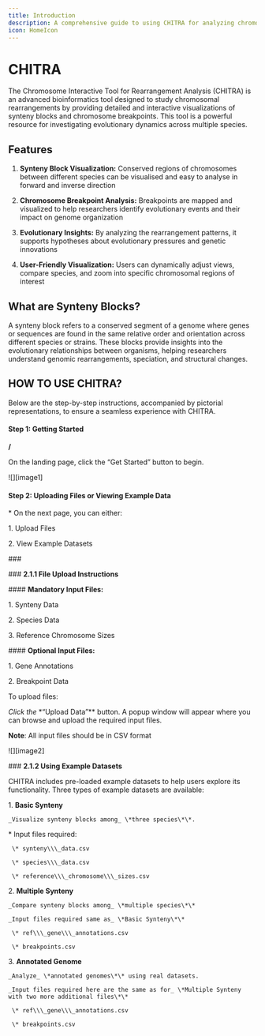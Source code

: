 ```yaml
---
title: Introduction
description: A comprehensive guide to using CHITRA for analyzing chromosomal rearrangements
icon: HomeIcon
---
```


# CHITRA

The Chromosome Interactive Tool for Rearrangement Analysis (CHITRA) is an advanced bioinformatics tool designed to study chromosomal rearrangements by providing detailed and interactive visualizations of synteny blocks and chromosome breakpoints. This tool is a powerful resource for investigating evolutionary dynamics across multiple species.

## Features

1. **Synteny Block Visualization:** Conserved regions of chromosomes between different species can be visualised and easy to analyse in forward and inverse direction

2. **Chromosome Breakpoint Analysis:** Breakpoints are mapped and visualized to help researchers identify evolutionary events and their impact on genome organization

3. **Evolutionary Insights:** By analyzing the rearrangement patterns, it supports hypotheses about evolutionary pressures and genetic innovations

4. **User-Friendly Visualization:** Users can dynamically adjust views, compare species, and zoom into specific chromosomal regions of interest

## What are Synteny Blocks?

A synteny block refers to a conserved segment of a genome where genes or sequences are found in the same relative order and orientation across different species or strains. These blocks provide insights into the evolutionary relationships between organisms, helping researchers understand genomic rearrangements, speciation, and structural changes.

## **HOW TO USE CHITRA?**

Below are the step-by-step instructions, accompanied by pictorial representations, to ensure a seamless experience with CHITRA.

####  **Step 1: Getting Started**

**/**

On the landing page, click the “Get Started” button to begin.

!\[\]\[image1\]

#### **Step 2: Uploading Files or Viewing Example Data**

\* On the next page, you can either:  

  1\. Upload Files  

  2\. View Example Datasets 

\### 

\### **2.1.1 File Upload Instructions**

\#### **Mandatory Input Files:**

1\. Synteny Data  

2\. Species Data  

3\. Reference Chromosome Sizes

\#### **Optional Input Files:**

1\. Gene Annotations  

2\. Breakpoint Data

To upload files:

 _Click the_ \*“Upload Data”\*\* button. A popup window will appear where you can browse and upload the required input files.  

  **Note**: All input files should be in CSV format

!\[\]\[image2\]

\### **2.1.2 Using Example Datasets**

CHITRA includes pre-loaded example datasets to help users explore its functionality. Three types of example datasets are available:

1\. **Basic Synteny**  

    _Visualize synteny blocks among_ \*three species\*\*.  

   \* Input files required:  

     \* synteny\\\_data.csv  

     \* species\\\_data.csv  

     \* reference\\\_chromosome\\\_sizes.csv  

2\. **Multiple Synteny**  

    _Compare synteny blocks among_ \*multiple species\*\*  

    _Input files required same as_ \*Basic Synteny\*\*  

     \* ref\\\_gene\\\_annotations.csv  

     \* breakpoints.csv  

3\. **Annotated Genome**  

    _Analyze_ \*annotated genomes\*\* using real datasets.  

    _Input files required here are the same as for_ \*Multiple Synteny with two more additional files\*\*  

     \* ref\\\_gene\\\_annotations.csv  

     \* breakpoints.csv